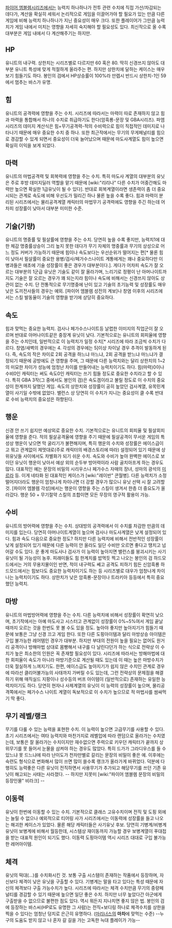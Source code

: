 [[파이어 엠블렘]]시리즈에서는 능력치 하나하나가 전투 관련 수치에 직접 가산/차감되는 데다가, 계산을 확실히 세워서 논리적으로 게임을 이끌어가야 할 필요가 있는 만큼 다른 게임에 비해 능력치 하나하나가 지닌 중요성이 매우 크다. 또한 플레이어가 그만큼 능력치가 게임 내에서 미치는 영향을 자세히 숙지해야 할 필요성도 있다. 최신작으로 올 수록 대부분은 게임 내에서 다 계산해주기는 하지만. 

== HP ==
유니트의 내구력. 상한치는 시리즈별로 다르지만 60 혹은 80. 딱히 신경쓰지 않아도 대부분 유니트 특성에 맞게 적절하게 올라주는 편. 하지만 상한치에 달하는 케이스는 매우 보기 힘들기도 하다. 봉인의 검에서 HP상승률이 100%라 만렙시 반드시 상한치-1인 59에서 멈추는 바스가 유명.

== 힘 ==
유니트의 공격력에 영향을 주는 수치. 시리즈에 따라서는 마력이 따로 존재하지 않고 힘과 마력을 통합해서 하나의 수치로 취급하기도 한다(암흑룡-문장 및 GBA시리즈). 파엠시리즈의 데미지 계산식은 힘+무기공격력-적의 수비력으로 힘이 직접적인 데미지로 나타나기 때문에 매우 중요한 수치 중 하나. 또한 최근작에서는 무기의 무게페널티를 힘으로 경감할 수 있게 되면서 중요성이 더욱 늘어났으며 때문에 마도사계열도 힘이 높으면 확실히 이익을 보게 되었다.

== 마력 ==
유니트의 마법공격력 및 회복력에 영향을 주는 수치. 특히 마도사 계열의 대부분의 유닛은 주로 후방 데미지딜러 역할을 맡기 때문에 [wiki:"리리나" 다른 수치가 어중간해도 마력만 높으면 확실한 1급유닛이 될 수 있다]. 반대로 회복계열이라면 생존력이 좀 더 중요시되는 관계로 속도에 비해 우선도가 밀리긴 하나 물론 높을 수록 좋다. 힘과 마력이 분리된 시리즈에서는 물리공격계열 캐릭터의 마법무기 공격력에도 영향을 주긴 하는데 어차피 성장률이 낮아서 대부분 미미한 수준. 

== 기술(기량) ==
유니트의 명중률 및 필살률에 영향을 주는 수치. 당연히 높을 수록 좋지만, 능력치1에 대한 체감 명중률상승이 그리 높지 못한 데다가 무기 자체의 명중률과 무기의 상성으로 어느 정도 커버가 가능하기 때문에 힘이나 속도보다는 우선순위가 떨어지는 편[* 물론 힘이 낮아서 필살률이 중요한 용병/검사/페가수스나이트 계통에게는 꽤나 중요하다만 이 병과들은 애초에 기술 성장률이 좋은 경우가 대부분이다.]. 게다가 어차피 속도가 잘 오르는 대부분의 1군급 유닛은 기술도 같이 잘 올라가며, 느리기로 정평이 난 아머나이트까지도 기술은 잘 오르는 경우가 꽤 되는지라 힘이나 속도에 비해서는 신경쓰지 않아도 상관이 없는 수치. 단 전통적으로 무기명중에 난이 있고 기술의 초기능력 및 성장률도 매우 낮은 도끼전사들의 경우는 예외. 
[파이어 엠블렘 성전의 계보]나 창염 이후의 시리즈에서는 스킬 발동율이 기술의 영향을 받기에 상당히 중요하다.

== 속도 ==
힘과 맞먹는 중요한 능력치. 검사나 페가수스나이트등 날렵한 이미지의 직업군이 잘 오르며 반대로 아머나이트같은 중장계 유닛이 낮다. 기본적으로는 유니트의 회피율에 영향을 주는 수치인데, 일반적으로 이 능력치가 일정 수치[* 시리즈에 따라 조금씩 수치가 다르다. 창염/새벽의 경우에는 4. 각성의 경우에는 5]이상 차이날 경우 추격이 발동하게 된다. 즉, 속도의 작은 차이로 2회 공격을 하느냐 마느냐, 2회 공격을 받느냐 마느냐가 결정되기 때문에 공방에도 큰 영향을 주며, 그 때문에 다른 능력치와는 달리 상한치의 1~2의 미묘한 차이가 성능에 엄청난 차이를 만들어내는 능력치이기도 하다. 힘(마력)0이나 수비0인 캐릭터는 써도 속도0인 캐릭터는 쓰기 힘들 정도로 중요한 수치라고 할 수 있다. 
특히 GBA 3작(그 중에서도 봉인의 검)은 속도겜이라고 불릴 정도로 이 수치의 중요성이 한계까지 달했던 게임. 속도의 상한치와 성장률이 공히 높았던 검사계열, 유목민계열이 사기일 수밖에 없었다.
밸런스 상 당연히 이 수치가 지니는 중요성이 클 수록 반대로 수비 능력치의 중요성은 하향된다. 

== 행운 ==
신경 안 쓰기 쉽지만 예상외로 중요한 수치. 기본적으로는 유니트의 회피율 및 필살회피율에 영향을 준다. 
적의 필살공격율에 영향을 주기 때문에 필살공격이 무서운 게임의 특성상 행운이 낮으면 막 굴리기가 불편해지며, 특히 행운의 수치와 성장률은 에이스급이고 뭐고 관계없이 제멋대로(주로 캐릭터의 배경스토리에 따라) 설정되어 있기 때문에 상위유닛들 사이에서도 차별화가 되기 쉬운 수치. 속도와 수비가 높아 완벽한 에이스로 보이던 유닛이 행운이 낮아서 예상 외의 순두부 방어력이라 사람 골치아프게 하는 경우도 많다. 대표적인 예는 문장의 비밀의 시리우스나 페가수스 자매의 장녀, 성마의 광석의 [[미르라]] 등. 이게 네타화 된 대표적인 케이스가 [wiki:"레이반" 콘월병].
다른 능력치가 소정 떨어지더라도 행운이 엄청나게 차이나면 더 강할 경우가 많으니 유닛 선택 시 잘 고려할 것.
[파이어 엠블렘 각성]에서는 행운이 영향을 주는 스킬이 생겨서 한층 더 중요도가 올라갔다. 행운 50 + 무기절약 스킬의 조합이면 모든 무장의 영구적 활용이 가능.

== 수비 ==
유니트의 방어력에 영향을 주는 수치. 상대방의 공격력에서 이 수치를 차감한 만큼의 데미지를 입는다. 당연히 아머나이트계열이 높으며 검사나 마도사계열은 낮게 설정되어 있다. 힘과 속도 다음으로 중요한 정도? 하지만 다른 능력치에 비해서 전반적인 성장률이 낮게 설정되어 있기 때문에 다른 능력이 안 올라도 일단 수비만 오르면 좋다고 땡치고 넘어갈 수도 있다. 운 좋게 마도사나 검사가 이 능력이 높아지면 밸런스를 붕괴시키는 사기유닛이 될 가능성이 농후. 
피래미들도 힘 한계치를 밥먹듯 찍고 나오는 봉인의 검 하드모드에서는 거의 무용지물이인 반면, 적이 내구력도 쎄고 공격도 피하기 힘든 신암흑룡 하드모드에서는 힘보다도 중요한 능력치이기도 하는 등 시리즈별로 대우가 엄청나게 차이나는 능력치이기도 하다. 상한치가 낮은 암흑룡-문장이나 트라키아 등등에서 특히 중요했던 능력치.

== 마방 ==
유니트의 마법방어력에 영향을 주는 수치. 다른 능력치에 비해서 성장률이 확연히 낮으며, 초기작에서는 아예 마도사고 시스터고 관계없이 성장률이 0%~5%여서 게임 끝날 때까지 오르는 것을 한번도 못 볼 수도 있을 정도. 높아야 좋지만 높아지기가 힘들기 때문에 보통은 그냥 신경 끄고 게임 한다. 또한 다른 도핑아이템과 달리 마방상승 아이템은 구입 불가능한 레어템인 경우가 대부분. 하지만 부대의 전원이 높을 필요는 없어도 원거리 공격이나 방해마법 상대로 몸빵해서 내구를 다 날린다던가 하는 식으로 전략상 이 수치가 높은 최소한의 인원은 꼭 존재할 필요성이 있다. 시리즈에 따라서는 방해마법에 대한 회피율이 속도가 아니라 마방기준으로 계산될 때도 있는데 이 때는 높은 마방수치가 더욱 절실하게 느껴지기도.
한편, 에이스급도 높아지기가 쉽지 않은 수치인 관계로 경우에 따라선 클리어불가능의 사태까지 가버릴 수도 있는데, 그런 전략상의 문제점을 해결하기 위해 매직실드 지팡이나 성수등의 버프 아이템이 (일반적으로) 존재하는 유일한 능력치이기도 하다.
당연히 현자나 사제계열의 유닛이 이 능력의 성장률이 높으며, 물리공격쪽에서는 페가수스 나이트 계열이 독보적으로 이 수치가 높으므로 적 마법사를 쌈싸먹기 딱 좋다. 

== 무기 레벨/랭크 ==
무기를 다룰 수 있는 능력을 표현한 수치. 이 능력이 높으면 고급무기를 사용할 수 있다. 초기 시리즈에서는 여타 능력치와 마찬가지로 레벨업에 따라 랜덤으로 올라가는 수치였는데, 보통은 잘 올라가는 수치이지만 재수없으면 주력으로 키우던 캐릭터가 끝까지 상위무기를 못 들어서 눈물을 삼켜야 하는 경우도 많았다. 특히 드가가 그라디우스를 들 수 있느냐 못 드느냐에 따라 난이도가 천차만별로 갈리는 문장의 비밀이 좋은 예.
이후에는 숙련도 형식으로 변화해서 많이 쓰면 많이 쓸수록 랭크가 올라가게 바뀌었다. 덕분에 다행히도 능력좋은 다른 유닛이 전직하면서 사용무기가 추가되고 해당무기를 쓰던 기존 유닛이 해고되는 사태는 사라졌다. -- 하지만 지못미 [wiki:"파이어 엠블렘 문장의 비밀의 등장인물" 비라크] --

== 이동력 ==
유닛이 한번에 이동할 수 있는 수치. 기본적으로 클래스 고유수치이며 전직 및 도핑 외에는 늘릴 수 없으나 예외적으로 티어링 사가 시리즈에서는 이동력에 성장률을 들고 나오는 해괴한 케이스가 있었다. 물론 해당 캐릭터들은 사기유닛 후보.
당연히 기병계/비병계 유닛이 보병계에 비해서 월등한데, 시스템상 재이동까지 가능할 경우 보병계열이 푸대접을 받는 대표적 원인이 되기도 했다.
이동력 도핑아이템 역시 시리즈 대대로 구입 불가능한 레어아이템. 

== 체격 ==
유닛의 떡대(...)를 수치화시킨 것. 보통 구출 시스템이 존재하는 작품에서 등장하며, 자신보다 체격이 낮은 유닛을 구출할 수 있다. 기병계는 말을 타고 있다는 특성 때문에 자신의 체격보다 구출 가능수치가 높다. 시리즈에 따라서는 체격 수치만큼 무기의 중량페널티를 경감할 수 있기 때문에 높으면 일단 좋은 수치. 하지만 너무 높았다간 아군에게 구출받을 수 없으므로 불편한 점도 있다. 역시 뭐든지 지나치면 좋지 않은 법. 
봉인의 검에 등장하는 바스씨(HP로도 유명한 그 사람)는 전직+보디링 하나로 체격수치를 상한을 찍을 수 있다는 엄청난 덩치로 은근히 유명하다. ([[마리너스]]의 '''마차'''에 맞먹는 수준) --누구의 도움도 받지 않고 나 혼자 갈 길을 가는 고독한 늑대 플레이가 가능--
